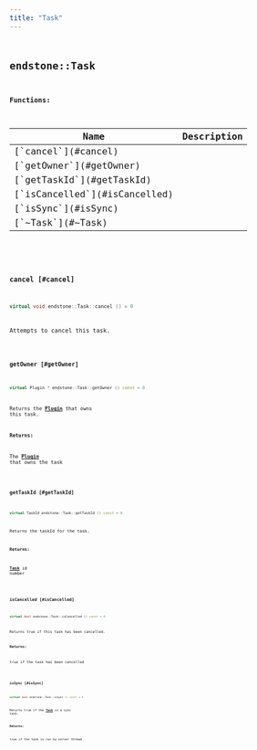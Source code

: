 ```yaml
---
title: "Task"
---
```


## <code className="doc-symbol doc-symbol-class"/> endstone::Task

















**Functions:**

<table>
<thead>
   <tr>
      <th>Name</th>
      <th>Description</th>
   </tr>
</thead>
<tbody>
<tr key="classendstone_1_1_task_1a3455812d65cf5c8f173e5cf5ab8a1fd0">
    <td>[`cancel`](#cancel)</td>
    <td></td>
</tr>
<tr key="classendstone_1_1_task_1a2e9cdffd945930487342851df0a54b06">
    <td>[`getOwner`](#getOwner)</td>
    <td></td>
</tr>
<tr key="classendstone_1_1_task_1ab08c9a5deee528abf87f8e827c420e30">
    <td>[`getTaskId`](#getTaskId)</td>
    <td></td>
</tr>
<tr key="classendstone_1_1_task_1ab758d7bc88367c07f090b758496daada">
    <td>[`isCancelled`](#isCancelled)</td>
    <td></td>
</tr>
<tr key="classendstone_1_1_task_1ad091016fe3fae7796852709bade2c079">
    <td>[`isSync`](#isSync)</td>
    <td></td>
</tr>
<tr key="classendstone_1_1_task_1ae40a9449683399a480b757911fb30ef4">
    <td>[`~Task`](#~Task)</td>
    <td></td>
</tr>
</tbody>
</table>

### <code className="doc-symbol doc-symbol-function"/> cancel [#cancel]

```cpp
virtual void endstone::Task::cancel () = 0
```


Attempts to cancel this task. 


        
### <code className="doc-symbol doc-symbol-function"/> getOwner [#getOwner]

```cpp
virtual Plugin * endstone::Task::getOwner () const = 0
```


Returns the [**Plugin**](classendstone_1_1_plugin.md) that owns this task.




**Returns:**

The [**Plugin**](classendstone_1_1_plugin.md) that owns the task 





        
### <code className="doc-symbol doc-symbol-function"/> getTaskId [#getTaskId]

```cpp
virtual TaskId endstone::Task::getTaskId () const = 0
```


Returns the taskId for the task.




**Returns:**

[**Task**](classendstone_1_1_task.md) id number 





        
### <code className="doc-symbol doc-symbol-function"/> isCancelled [#isCancelled]

```cpp
virtual bool endstone::Task::isCancelled () const = 0
```


Returns true if this task has been cancelled.




**Returns:**

true if the task has been cancelled 





        
### <code className="doc-symbol doc-symbol-function"/> isSync [#isSync]

```cpp
virtual bool endstone::Task::isSync () const = 0
```


Returns true if the [**Task**](classendstone_1_1_task.md) is a sync task.




**Returns:**

true if the task is run by server thread 





        